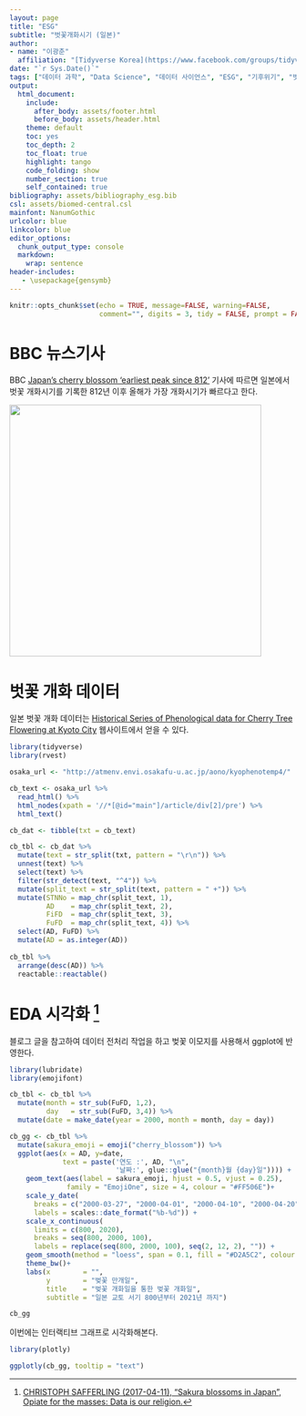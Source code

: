 ```yaml
---
layout: page
title: "ESG"
subtitle: "벗꽃개화시기 (일본)"
author:
- name: "이광춘"
  affiliation: "[Tidyverse Korea](https://www.facebook.com/groups/tidyverse/)"
date: "`r Sys.Date()`"
tags: ["데이터 과학", "Data Science", "데이터 사이언스", "ESG", "기후위기", "벗꽃"]
output:
  html_document: 
    include:
      after_body: assets/footer.html
      before_body: assets/header.html
    theme: default
    toc: yes
    toc_depth: 2
    toc_float: true
    highlight: tango
    code_folding: show
    number_section: true
    self_contained: true
bibliography: assets/bibliography_esg.bib
csl: assets/biomed-central.csl
mainfont: NanumGothic
urlcolor: blue
linkcolor: blue
editor_options: 
  chunk_output_type: console
  markdown: 
    wrap: sentence
header-includes:
   - \usepackage{gensymb}
---
```


```r
knitr::opts_chunk$set(echo = TRUE, message=FALSE, warning=FALSE,
                      comment="", digits = 3, tidy = FALSE, prompt = FALSE, fig.align = 'center')
```

# BBC 뉴스기사 {#bbc-news-letter}

BBC [Japan's cherry blossom 'earliest peak since 812'](https://www.bbc.com/news/world-asia-56574142) 기사에 따르면 일본에서 벗꽃 개화시기를 기록한 812년 이후 올해가 가장 개화시기가 빠르다고 한다.

![](fig/cherry-blossom.png){width="442"}


# 벗꽃 개화 데이터 {#cherry-blossom-data}

일본 벗꽃 개화 데이터는 [Historical Series of Phenological data for Cherry Tree Flowering at Kyoto City](http://atmenv.envi.osakafu-u.ac.jp/aono/kyophenotemp4/) 웹사이트에서 얻을 수 있다. 

```r

library(tidyverse)
library(rvest)

osaka_url <- "http://atmenv.envi.osakafu-u.ac.jp/aono/kyophenotemp4/"

cb_text <- osaka_url %>% 
  read_html() %>% 
  html_nodes(xpath = '//*[@id="main"]/article/div[2]/pre') %>% 
  html_text()

cb_dat <- tibble(txt = cb_text)

cb_tbl <- cb_dat %>% 
  mutate(text = str_split(txt, pattern = "\r\n")) %>% 
  unnest(text) %>% 
  select(text) %>% 
  filter(str_detect(text, "^4")) %>% 
  mutate(split_text = str_split(text, pattern = " +")) %>% 
  mutate(STNNo = map_chr(split_text, 1),
         AD    = map_chr(split_text, 2),
         FiFD  = map_chr(split_text, 3),
         FuFD  = map_chr(split_text, 4)) %>% 
  select(AD, FuFD) %>% 
  mutate(AD = as.integer(AD))
 
cb_tbl %>% 
  arrange(desc(AD)) %>% 
  reactable::reactable()
```

# EDA 시각화 [^2] {#eda-visualization}

[^2]: [CHRISTOPH SAFFERLING (2017-04-11), "Sakura blossoms in Japan", Opiate for the masses: Data is our religion.](http://opiateforthemass.es/articles/sakura/)

블로그 글을 참고하여 데이터 전처리 작업을 하고 벚꽃 이모지를 사용해서 ggplot에 반영한다.

```r
library(lubridate)
library(emojifont)

cb_tbl <- cb_tbl %>% 
  mutate(month = str_sub(FuFD, 1,2),
         day   = str_sub(FuFD, 3,4)) %>% 
  mutate(date = make_date(year = 2000, month = month, day = day))

cb_gg <- cb_tbl %>%
  mutate(sakura_emoji = emoji("cherry_blossom")) %>% 
  ggplot(aes(x = AD, y=date,
             text = paste('연도 :', AD, "\n",
                          '날짜:', glue::glue("{month}월 {day}일")))) +
    geom_text(aes(label = sakura_emoji, hjust = 0.5, vjust = 0.25), 
              family = "EmojiOne", size = 4, colour = "#FF506E")+
    scale_y_date(
      breaks = c("2000-03-27", "2000-04-01", "2000-04-10", "2000-04-20", "2000-05-01", "2000-05-04") %>% as.Date(),
      labels = scales::date_format("%b-%d")) +
    scale_x_continuous(
      limits = c(800, 2020),
      breaks = seq(800, 2000, 100),
      labels = replace(seq(800, 2000, 100), seq(2, 12, 2), "")) +
    geom_smooth(method = "loess", span = 0.1, fill = "#D2A5C2", colour = "grey", size = 0.5)  +
    theme_bw()+
    labs(x        = "", 
         y        = "벚꽃 만개일",
         title    = "벚꽃 개화일을 통한 벚꽃 개화일",
         subtitle = "일본 교토 서기 800년부터 2021년 까지")

cb_gg
```

이번에는 인터랙티브 그래프로 시각화해본다.

```r
library(plotly)

ggplotly(cb_gg, tooltip = "text")
```